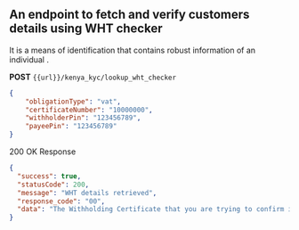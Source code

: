 ## An endpoint to fetch and verify customers details using WHT checker
It is a means of identification that contains robust information of an individual .


**POST**
 `{{url}}/kenya_kyc/lookup_wht_checker`


```json
{
    "obligationType": "vat",
    "certificateNumber": "10000000",
    "withholderPin": "123456789",
    "payeePin": "123456789"
}
```
200 OK Response

```json
{
  "success": true,
  "statusCode": 200,
  "message": "WHT details retrieved",
  "response_code": "00",
  "data": "The Withholding Certificate that you are trying to confirm is VALID."
}
```